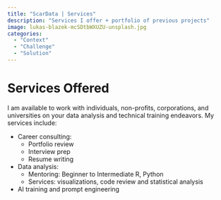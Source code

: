 ```yaml
---
title: "ScarData | Services"
description: "Services I offer + portfolio of previous projects"
image: lukas-blazek-mcSDtbWXUZU-unsplash.jpg
categories: 
  - "Context"
  - "Challenge"
  - "Solution"
---
```


# Services Offered

I am available to work with individuals, non-profits, corporations, and universities on your data analysis and technical training endeavors. My services include:

-   Career consulting:
      - Portfolio review
      - Interview prep
      - Resume writing
      
-   Data analysis:
      - Mentoring: Beginner to Intermediate R, Python
      - Services: visualizations, code review and statistical analysis
      
-   AI training and prompt engineering
